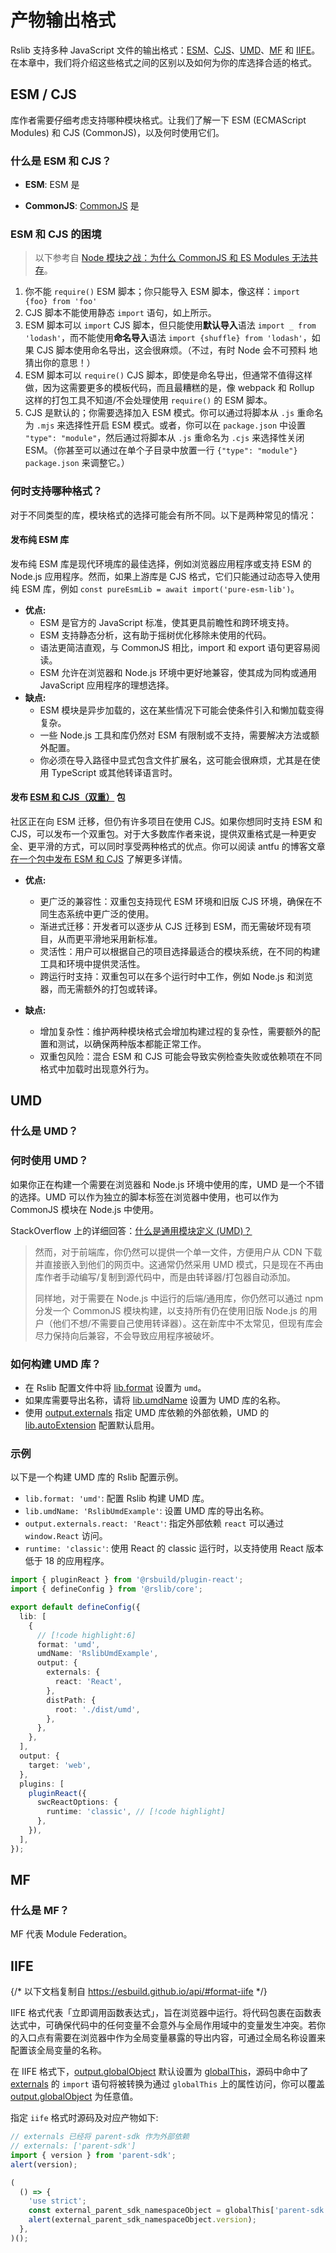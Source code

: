 
# 产物输出格式

Rslib 支持多种 JavaScript 文件的输出格式：[ESM](#esm--cjs)、[CJS](#esm--cjs)、[UMD](#umd)、[MF](#mf) 和 [IIFE](#iife)。在本章中，我们将介绍这些格式之间的区别以及如何为你的库选择合适的格式。

## ESM / CJS

库作者需要仔细考虑支持哪种模块格式。让我们了解一下 ESM (ECMAScript Modules) 和 CJS (CommonJS)，以及何时使用它们。

### 什么是 ESM 和 CJS？

- **ESM**: ESM 是<ESM />

- **CommonJS**: [CommonJS](https://nodejs.org/api/modules.html#modules-commonjs-modules) 是<CJS />

### ESM 和 CJS 的困境

> 以下参考自 [Node 模块之战：为什么 CommonJS 和 ES Modules 无法共存](https://redfin.engineering/node-modules-at-war-why-commonjs-and-es-modules-cant-get-along-9617135eeca1)。

1. 你不能 `require()` ESM 脚本；你只能导入 ESM 脚本，像这样：`import {foo} from 'foo'`
2. CJS 脚本不能使用静态 `import` 语句，如上所示。
3. ESM 脚本可以 `import` CJS 脚本，但只能使用**默认导入**语法 `import _ from 'lodash'`，而不能使用**命名导入**语法 `import {shuffle} from 'lodash'`，如果 CJS 脚本使用命名导出，这会很麻烦。（不过，有时 Node 会不可预料 地猜出你的意思！）
4. ESM 脚本可以 `require()` CJS 脚本，即使是命名导出，但通常不值得这样做，因为这需要更多的模板代码，而且最糟糕的是，像 webpack 和 Rollup 这样的打包工具不知道/不会处理使用 `require()` 的 ESM 脚本。
5. CJS 是默认的；你需要选择加入 ESM 模式。你可以通过将脚本从 `.js` 重命名为 `.mjs` 来选择性开启 ESM 模式。或者，你可以在 `package.json` 中设置 `"type": "module"`，然后通过将脚本从 `.js` 重命名为 `.cjs` 来选择性关闭 ESM。（你甚至可以通过在单个子目录中放置一行 `{"type": "module"}` `package.json` 来调整它。）

### 何时支持哪种格式？

对于不同类型的库，模块格式的选择可能会有所不同。以下是两种常见的情况：

#### 发布纯 ESM 库

发布纯 ESM 库是现代环境库的最佳选择，例如浏览器应用程序或支持 ESM 的 Node.js 应用程序。然而，如果上游库是 CJS 格式，它们只能通过动态导入使用纯 ESM 库，例如 `const pureEsmLib = await import('pure-esm-lib')`。

- **优点:**
  - ESM 是官方的 JavaScript 标准，使其更具前瞻性和跨环境支持。
  - ESM 支持静态分析，这有助于摇树优化移除未使用的代码。
  - 语法更简洁直观，与 CommonJS 相比，import 和 export 语句更容易阅读。
  - ESM 允许在浏览器和 Node.js 环境中更好地兼容，使其成为同构或通用 JavaScript 应用程序的理想选择。
- **缺点:**
  - ESM 模块是异步加载的，这在某些情况下可能会使条件引入和懒加载变得复杂。
  - 一些 Node.js 工具和库仍然对 ESM 有限制或不支持，需要解决方法或额外配置。
  - 你必须在导入路径中显式包含文件扩展名，这可能会很麻烦，尤其是在使用 TypeScript 或其他转译语言时。

#### 发布 [ESM 和 CJS（双重）](https://antfu.me/posts/publish-esm-and-cjs#compatibility) 包

社区正在向 ESM 迁移，但仍有许多项目在使用 CJS。如果你想同时支持 ESM 和 CJS，可以发布一个双重包。对于大多数库作者来说，提供双重格式是一种更安全、更平滑的方式，可以同时享受两种格式的优点。你可以阅读 antfu 的博客文章 [在一个包中发布 ESM 和 CJS](https://antfu.me/posts/publish-esm-and-cjs) 了解更多详情。

- **优点:**
  - 更广泛的兼容性：双重包支持现代 ESM 环境和旧版 CJS 环境，确保在不同生态系统中更广泛的使用。
  - 渐进式迁移：开发者可以逐步从 CJS 迁移到 ESM，而无需破坏现有项目，从而更平滑地采用新标准。
  - 灵活性：用户可以根据自己的项目选择最适合的模块系统，在不同的构建工具和环境中提供灵活性。
  - 跨运行时支持：双重包可以在多个运行时中工作，例如 Node.js 和浏览器，而无需额外的打包或转译。

- **缺点:**
  - 增加复杂性：维护两种模块格式会增加构建过程的复杂性，需要额外的配置和测试，以确保两种版本都能正常工作。
  - 双重包风险：混合 ESM 和 CJS 可能会导致实例检查失败或依赖项在不同格式中加载时出现意外行为。

## UMD

### 什么是 UMD？

<UMD />

### 何时使用 UMD？

如果你正在构建一个需要在浏览器和 Node.js 环境中使用的库，UMD 是一个不错的选择。UMD 可以作为独立的脚本标签在浏览器中使用，也可以作为 CommonJS 模块在 Node.js 中使用。

StackOverflow 上的详细回答：[什么是通用模块定义 (UMD)？](https://stackoverflow.com/a/77284527/8063488)

> 然而，对于前端库，你仍然可以提供一个单一文件，方便用户从 CDN 下载并直接嵌入到他们的网页中。这通常仍然采用 UMD 模式，只是现在不再由库作者手动编写/复制到源代码中，而是由转译器/打包器自动添加。
>
> 同样地，对于需要在 Node.js 中运行的后端/通用库，你仍然可以通过 npm 分发一个 CommonJS 模块构建，以支持所有仍在使用旧版 Node.js 的用户（他们不想/不需要自己使用转译器）。这在新库中不太常见，但现有库会尽力保持向后兼容，不会导致应用程序被破坏。

### 如何构建 UMD 库？

- 在 Rslib 配置文件中将 [lib.format](/config/lib/format) 设置为 `umd`。
- 如果库需要导出名称，请将 [lib.umdName](/config/lib/umd-name) 设置为 UMD 库的名称。
- 使用 [output.externals](/config/rsbuild/output#outputexternals) 指定 UMD 库依赖的外部依赖，UMD 的 [lib.autoExtension](/config/lib/auto-extension) 配置默认启用。

### 示例

以下是一个构建 UMD 库的 Rslib 配置示例。

- `lib.format: 'umd'`: 配置 Rslib 构建 UMD 库。
- `lib.umdName: 'RslibUmdExample'`: 设置 UMD 库的导出名称。
- `output.externals.react: 'React'`: 指定外部依赖 `react` 可以通过 `window.React` 访问。
- `runtime: 'classic'`: 使用 React 的 classic 运行时，以支持使用 React 版本低于 18 的应用程序。

```ts title="rslib.config.ts"
import { pluginReact } from '@rsbuild/plugin-react';
import { defineConfig } from '@rslib/core';

export default defineConfig({
  lib: [
    {
      // [!code highlight:6]
      format: 'umd',
      umdName: 'RslibUmdExample',
      output: {
        externals: {
          react: 'React',
        },
        distPath: {
          root: './dist/umd',
        },
      },
    },
  ],
  output: {
    target: 'web',
  },
  plugins: [
    pluginReact({
      swcReactOptions: {
        runtime: 'classic', // [!code highlight]
      },
    }),
  ],
});
```

## MF

### 什么是 MF？

MF 代表 Module Federation。<MF />

## IIFE

{/* 以下文档复制自 https://esbuild.github.io/api/#format-iife */}

IIFE 格式代表「立即调用函数表达式」，旨在浏览器中运行。将代码包裹在函数表达式中，可确保代码中的任何变量不会意外与全局作用域中的变量发生冲突。若你的入口点有需要在浏览器中作为全局变量暴露的导出内容，可通过全局名称设置来配置该全局变量的名称。

在 IIFE 格式下，[output.globalObject](https://rspack.rs/zh/config/output#outputglobalobject) 默认设置为 [globalThis](https://developer.mozilla.org/en-US/docs/Web/JavaScript/Reference/Global_Objects/globalThis)，源码中命中了 [externals](/config/rsbuild/output#outputexternals) 的 `import` 语句将被转换为通过 `globalThis` 上的属性访问，你可以覆盖 [output.globalObject](https://rspack.rs/zh/config/output#outputglobalobject) 为任意值。

指定 `iife` 格式时源码及对应产物如下:

```js title="源码"
// externals 已经将 parent-sdk 作为外部依赖
// externals: ['parent-sdk']
import { version } from 'parent-sdk';
alert(version);
```

```js title="IIFE 产物"
(
  () => {
    'use strict';
    const external_parent_sdk_namespaceObject = globalThis['parent-sdk'];
    alert(external_parent_sdk_namespaceObject.version);
  },
)();
```
